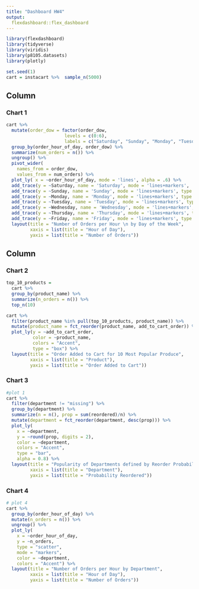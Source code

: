 ```yaml
---
title: "Dashboard HW4"
output: 
  flexdashboard::flex_dashboard
---
```

```r
library(flexdashboard)
library(tidyverse)
library(viridis)
library(p8105.datasets)
library(plotly)
```

```r
set.seed(1)
cart = instacart %>%  sample_n(5000)
```

Column
-------------------------------------
    
### Chart 1
    
```r
cart %>% 
  mutate(order_dow = factor(order_dow, 
                      levels = c(0:6), 
                      labels = c("Saturday", "Sunday", "Monday", "Tuesday", "Wednesday", "Thursday", "Friday"))) %>%
  group_by(order_hour_of_day, order_dow) %>% 
  summarize(num_orders = n()) %>%
  ungroup() %>% 
  pivot_wider(
    names_from = order_dow, 
    values_from = num_orders) %>% 
  plot_ly( x = ~order_hour_of_day, mode = 'lines', alpha = .6) %>% 
  add_trace(y = ~Saturday, name = 'Saturday', mode = 'lines+markers',  type = "scatter") %>%
  add_trace(y = ~Sunday, name = 'Sunday', mode = 'lines+markers', type = "scatter") %>% 
  add_trace(y = ~Monday, name = 'Monday', mode = 'lines+markers', type = "scatter") %>%
  add_trace(y = ~Tuesday, name = 'Tuesday', mode = 'lines+markers', type = "scatter") %>%
  add_trace(y = ~Wednesday, name = 'Wednesday', mode = 'lines+markers', type = "scatter") %>%
  add_trace(y = ~Thursday, name = 'Thursday', mode = 'lines+markers', type = "scatter") %>%
  add_trace(y = ~Friday, name = 'Friday', mode = 'lines+markers', type = "scatter") %>% 
  layout(title = "Number of Orders per Hour \n by Day of the Week",
         xaxis = list(title = "Hour of Day"),
         yaxis = list(title = "Number of Orders"))
```
   
Column {.tabset}
-------------------------------------
   
### Chart 2

```r
top_10_products = 
  cart %>% 
  group_by(product_name) %>% 
  summarize(n_orders = n()) %>% 
  top_n(10) 

cart %>% 
  filter(product_name %in% pull(top_10_products, product_name)) %>% 
  mutate(product_name = fct_reorder(product_name, add_to_cart_order)) %>%  
  plot_ly(y = ~add_to_cart_order, 
          color = ~product_name, 
          colors = "Accent",
          type = "box") %>% 
  layout(title = "Order Added to Cart for 10 Most Popular Produce",
         xaxis = list(title = "Product"),
         yaxis = list(title = "Order Added to Cart"))
```   
 
### Chart 3
    
```r
#plot 1
cart %>% 
  filter(department != "missing") %>% 
  group_by(department) %>% 
  summarize(n = n(), prop = sum(reordered)/n) %>%
  mutate(department = fct_reorder(department, desc(prop))) %>% 
  plot_ly(
    x = ~department, 
    y = ~round(prop, digits = 2), 
    color = ~department, 
    colors = "Accent",
    type = "bar", 
    alpha = 0.8) %>% 
  layout(title = "Popularity of Departments defined by Reorder Probability",
         xaxis = list(title = "Department"),
         yaxis = list(title = "Probability Reordered"))
```
    
  
### Chart 4

```r
# plot 4
cart %>% 
  group_by(order_hour_of_day) %>% 
  mutate(n_orders = n()) %>% 
  ungroup() %>% 
  plot_ly(
    x = ~order_hour_of_day, 
    y = ~n_orders, 
    type = "scatter", 
    mode = "markers", 
    color = ~department, 
    colors = "Accent") %>% 
  layout(title = "Number of Orders per Hour by Department",
         xaxis = list(title = "Hour of Day"),
         yaxis = list(title = "Number of Orders"))
```

